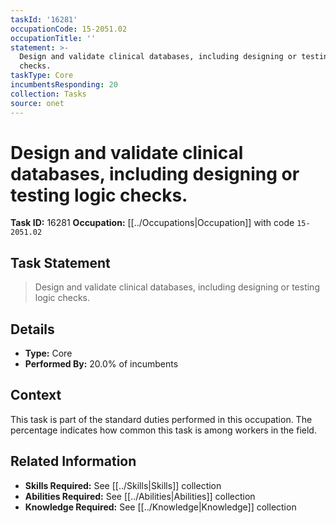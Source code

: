 ```yaml
---
taskId: '16281'
occupationCode: 15-2051.02
occupationTitle: ''
statement: >-
  Design and validate clinical databases, including designing or testing logic
  checks.
taskType: Core
incumbentsResponding: 20
collection: Tasks
source: onet
---
```

# Design and validate clinical databases, including designing or testing logic checks.

**Task ID:** 16281
**Occupation:** [[../Occupations|Occupation]] with code `15-2051.02`

## Task Statement

> Design and validate clinical databases, including designing or testing logic checks.

## Details

- **Type:** Core
- **Performed By:** 20.0% of incumbents

## Context

This task is part of the standard duties performed in this occupation. The percentage indicates how common this task is among workers in the field.

## Related Information

- **Skills Required:** See [[../Skills|Skills]] collection
- **Abilities Required:** See [[../Abilities|Abilities]] collection
- **Knowledge Required:** See [[../Knowledge|Knowledge]] collection
